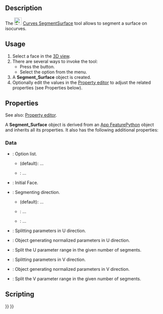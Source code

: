<languages/>
<translate>

<!--T:1-->
{{Docnav
|[[Curves_GordonSurface|GordonSurface]]
|[[Curves_CompressionSpring|CompressionSpring]]
|[[Curves_Workbench|Curves]]
|IconL=Curves_GordonSurface.svg
|IconR=Curves_CompressionSpring.svg
|IconC=Curves_workbench_icon.svg
}}

<!--T:2-->
{{GuiCommand
|Name=Curves SegmentSurface
|MenuLocation=Surfaces → Segment surface
|Workbenches=[[Curves_Workbench|Curves]]
}}

==Description== <!--T:3-->

<!--T:4-->
The [[Image:Curves_SegmentSurface.svg|24px]] [[Curves_SegmentSurface|Curves SegmentSurface]] tool allows to segment a surface on isocurves.

==Usage== <!--T:5-->

<!--T:6-->
# Select a face in the [[3D_View|3D view]].
# There are several ways to invoke the tool:
#* Press the {{Button|[[Image:Curves_SegmentSurface.svg|16px]] [[Curves_SegmentSurface|Segment surface]]}} button.
#* Select the {{MenuCommand|Surfaces → [[Image:Curves_SegmentSurface.svg|16px]] Segment surface}} option from the menu.
# A '''Segment_Surface''' object is created.
# Optionally edit the values in the [[Property_editor|Property editor]] to adjust the related properties (see Properties below).

==Properties== <!--T:9-->

See also: [[Property_editor|Property editor]].

A '''Segment_Surface''' object is derived from an [[App_FeaturePython|App FeaturePython]] object and inherits all its properties. It also has the following additional properties:

===Data===

{{TitleProperty|Base}}

* {{PropertyData|Option|Enumeration}}: Option list.
** {{Value|Custom}} (default): ...
** {{Value|Auto}}: ...
* {{PropertyData|Source|LinkSub}}: Initial Face.

{{TitleProperty|Option Auto}}

* {{PropertyData|Direction|Enumeration}}: Segmenting direction.
** {{Value|U}} (default): ...
** {{Value|V}}: ...
** {{Value|Both}}: ...

{{TitleProperty|UDirection}}

* {{PropertyData|Knots U|FloatList}}: Splitting parameters in U direction.
* {{PropertyData|Knots UProvider|Link}}: Object generating normalized parameters in U direction.
* {{PropertyData|Number U|Integer}}: Split the U parameter range in the given number of segments.

{{TitleProperty|VDirection}}

* {{PropertyData|Knots V|FloatList}}: Splitting parameters in V direction.
* {{PropertyData|Knots VProvider|Link}}: Object generating normalized parameters in V direction.
* {{PropertyData|Number V|Integer}}: Split the V parameter range in the given number of segments.

==Scripting== <!--T:10-->


<!--T:11-->
{{Docnav
|[[Curves_GordonSurface|GordonSurface]]
|[[Curves_CompressionSpring|CompressionSpring]]
|[[Curves_Workbench|Curves]]
|IconL=Curves_GordonSurface.svg
|IconR=Curves_CompressionSpring.svg
|IconC=Curves_workbench_icon.svg
}}

</translate>
{{Curves Tools navi{{#translation:}}}}
{{Userdocnavi{{#translation:}}}}
